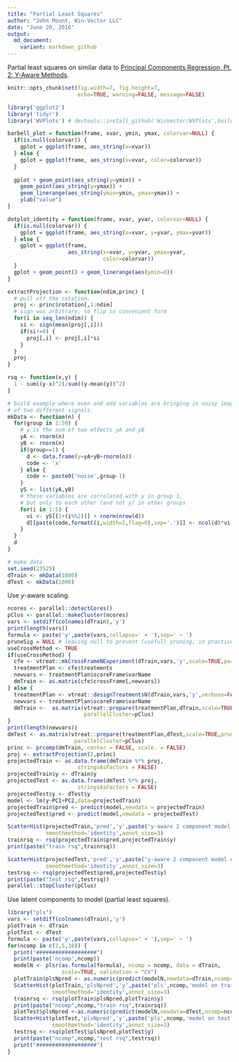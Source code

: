 ```yaml
---
title: "Partial Least Squares"
author: "John Mount, Win-Vector LLC"
date: "June 20, 2016"
output:
  md_document:
    variant: markdown_github
---
```


Partial least squares on similar data to [Principal Components Regression, Pt. 2: Y-Aware Methods](https://github.com/WinVector/Examples/blob/master/PCR/YAwarePCA.md).


```r
knitr::opts_chunk$set(fig.width=7, fig.height=7,
                      echo=TRUE, warning=FALSE, message=FALSE)

library('ggplot2')
library('tidyr')
library('WVPlots') # devtools::install_github('WinVector/WVPlots',build_vignettes=TRUE)

barbell_plot = function(frame, xvar, ymin, ymax, colorvar=NULL) {
  if(is.null(colorvar)) {
    gplot = ggplot(frame, aes_string(x=xvar))
  } else {
    gplot = ggplot(frame, aes_string(x=xvar, color=colorvar))
  }
  
  gplot + geom_point(aes_string(y=ymin)) + 
    geom_point(aes_string(y=ymax)) +
    geom_linerange(aes_string(ymin=ymin, ymax=ymax)) +
    ylab("value")
}

dotplot_identity = function(frame, xvar, yvar, colorvar=NULL) {
  if(is.null(colorvar)) {
    gplot = ggplot(frame, aes_string(x=xvar, y=yvar, ymax=yvar))
  } else {
    gplot = ggplot(frame, 
                   aes_string(x=xvar, y=yvar, ymax=yvar, 
                              color=colorvar))
  }
  gplot + geom_point() + geom_linerange(aes(ymin=0))
}

extractProjection <- function(ndim,princ) {
  # pull off the rotation.  
  proj <- princ$rotation[,1:ndim] 
  # sign was arbitrary, so flip in convenient form
  for(i in seq_len(ndim)) {
    si <- sign(mean(proj[,i]))
    if(si!=0) {
      proj[,i] <- proj[,i]*si
    }
  }
  proj
}

rsq <- function(x,y) {
  1 - sum((y-x)^2)/sum((y-mean(y))^2)
}
```


```r
# build example where even and odd variables are bringing in noisy images
# of two different signals.
mkData <- function(n) {
  for(group in 1:50) {
    # y is the sum of two effects yA and yB
    yA <- rnorm(n)
    yB <- rnorm(n)
    if(group==1) {
      d <- data.frame(y=yA+yB+rnorm(n))
      code <- 'x'
    } else {
      code <- paste0('noise',group-1)
    }
    yS <- list(yA,yB)
    # these variables are correlated with y in group 1,
    # but only to each other (and not y) in other groups
    for(i in 1:5) {
      vi <- yS[[1+(i%%2)]] + rnorm(nrow(d))
      d[[paste(code,formatC(i,width=2,flag=0),sep='.')]] <- ncol(d)*vi
    }
  }
  d
}
```


```r
# make data
set.seed(23525)
dTrain <- mkData(1000)
dTest <- mkData(1000)
```

Use *y*-aware scaling.

```r
ncores <- parallel::detectCores()
pClus <- parallel::makeCluster(ncores)
vars <- setdiff(colnames(dTrain),'y')
print(length(vars))
formula <- paste('y',paste(vars,collapse=' + '),sep=' ~ ')
pruneSig = NULL # leaving null to prevent (useful) pruning, in practice set to 1/length(vars) or some such.
useCrossMethod <- TRUE
if(useCrossMethod) {
  cfe <- vtreat::mkCrossFrameNExperiment(dTrain,vars,'y',scale=TRUE,parallelCluster=pClus)
  treatmentPlan <- cfe$treatments
  newvars <- treatmentPlan$scoreFrame$varName
  dmTrain <- as.matrix(cfe$crossFrame[,newvars])
} else {
  treatmentPlan <- vtreat::designTreatmentsN(dTrain,vars,'y',verbose=FALSE,parallelCluster=pClus)
  newvars <- treatmentPlan$scoreFrame$varName
  dmTrain <-  as.matrix(vtreat::prepare(treatmentPlan,dTrain,scale=TRUE,pruneSig=pruneSig)[,newvars],
                        parallelCluster=pClus)
}
print(length(newvars))
dmTest <- as.matrix(vtreat::prepare(treatmentPlan,dTest,scale=TRUE,pruneSig=pruneSig)[,newvars],
                     parallelCluster=pClus)
princ <- prcomp(dmTrain, center = FALSE, scale. = FALSE)
proj <- extractProjection(2,princ)
projectedTrain <- as.data.frame(dmTrain %*% proj,
                      stringsAsFactors = FALSE)
projectedTrain$y <- dTrain$y
projectedTest <- as.data.frame(dmTest %*% proj,
                      stringsAsFactors = FALSE)
projectedTest$y <- dTest$y
model <- lm(y~PC1+PC2,data=projectedTrain)
projectedTrain$pred <- predict(model,newdata = projectedTrain)
projectedTest$pred <- predict(model,newdata = projectedTest)

ScatterHist(projectedTrain,'pred','y',paste('y-aware 2 component model on train'),
            smoothmethod='identity',annot_size=3)
trainrsq <- rsq(projectedTrain$pred,projectedTrain$y)
print(paste("train rsq",trainrsq))

ScatterHist(projectedTest,'pred','y',paste('y-aware 2 component model on test'),
            smoothmethod='identity',annot_size=3)
testrsq <- rsq(projectedTest$pred,projectedTest$y)
print(paste("test rsq",testrsq))
parallel::stopCluster(pClus)
```

Use latent components to model (partial least squares).

```r
library("pls")
vars <- setdiff(colnames(dTrain),'y')
plotTrain <- dTrain
plotTest <- dTest
formula <- paste('y',paste(vars,collapse=' + '),sep=' ~ ')
for(ncomp in c(2,5,10)) {
  print("###################")
  print(paste('ncomp',ncomp))
  modelN <- plsr(as.formula(formula), ncomp = ncomp, data = dTrain, 
                 scale=TRUE, validation = "CV")
  plotTrain$plsNpred <- as.numeric(predict(modelN,newdata=dTrain,ncomp=ncomp,type='response'))
  ScatterHist(plotTrain,'plsNpred','y',paste('pls',ncomp,'model on train'),
              smoothmethod='identity',annot_size=3)
  trainrsq <- rsq(plotTrain$plsNpred,plotTrain$y)
  print(paste("ncomp",ncomp,"train rsq",trainrsq))
  plotTest$plsNpred <-as.numeric(predict(modelN,newdata=dTest,ncomp=ncomp,type='response'))
  ScatterHist(plotTest,'plsNpred','y',paste('pls',ncomp,'model on test'),
              smoothmethod='identity',annot_size=3)
  testrsq <- rsq(plotTest$plsNpred,plotTest$y)
  print(paste("ncomp",ncomp,"test rsq",testrsq))
  print("###################")
}
```


